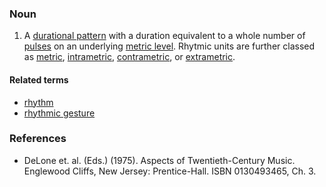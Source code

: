 ===Noun===
#A [[durational pattern]] with a duration equivalent to a whole number of [[pulse]]s on an underlying [[metric level]].  Rhytmic units are further classed as [[metric]], [[intrametric]], [[contrametric]], or [[extrametric]].

==== Related terms ====

*[[rhythm]]
*[[rhythmic gesture]]

===References===
*DeLone et. al. (Eds.) (1975). Aspects of Twentieth-Century Music. Englewood Cliffs, New Jersey: Prentice-Hall. ISBN 0130493465, Ch. 3.